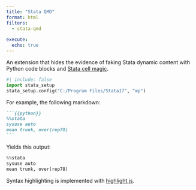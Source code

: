 ```yaml
---
title: "Stata QMD"
format: html
filters:
  - stata-qmd
    
execute: 
  echo: true
---
```


An extension that hides the evidence of faking Stata dynamic content with Python code blocks and [Stata cell magic](https://www.stata.com/python/pystata/notebook/Magic%20Commands1.html).

```python
#| include: false
import stata_setup
stata_setup.config("C:/Program Files/Stata17", "mp")
```

For example, the following markdown:

```` markdown
```{{python}}
%%stata
sysuse auto
mean trunk, over(rep78)
```
````

Yields this output:

```python
%%stata
sysuse auto
mean trunk, over(rep78)
```

Syntax highlighting is implemented with [highlight.js](https://highlightjs.org/).
